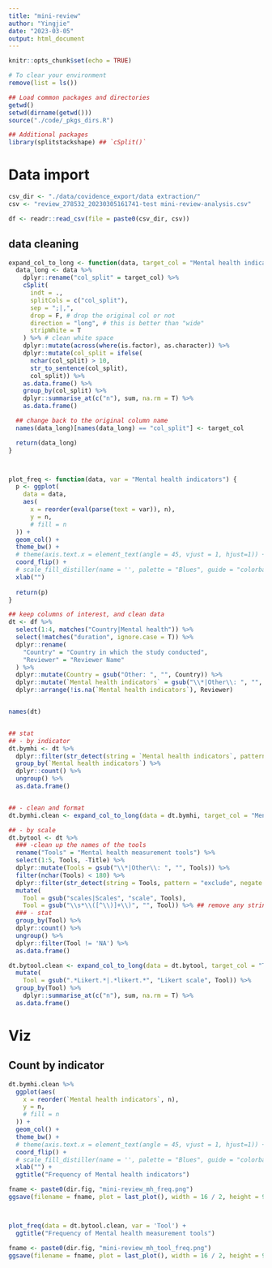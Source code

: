 ```yaml
---
title: "mini-review"
author: "Yingjie"
date: "2023-03-05"
output: html_document
---
```


```r
knitr::opts_chunk$set(echo = TRUE)

# To clear your environment
remove(list = ls())

## Load common packages and directories
getwd()
setwd(dirname(getwd()))
source("./code/_pkgs_dirs.R")

## Additional packages
library(splitstackshape) ## `cSplit()`
```



# Data import
```r
csv_dir <- "./data/covidence_export/data extraction/"
csv <- "review_278532_20230305161741-test mini-review-analysis.csv"

df <- readr::read_csv(file = paste0(csv_dir, csv))
```



## data cleaning 

```r
expand_col_to_long <- function(data, target_col = "Mental health indicators") {
  data_long <- data %>%
    dplyr::rename("col_split" = target_col) %>%
    cSplit(
      indt = .,
      splitCols = c("col_split"),
      sep = ";|,",
      drop = F, # drop the original col or not
      direction = "long", # this is better than "wide"
      stripWhite = T
    ) %>% # clean white space
    dplyr::mutate(across(where(is.factor), as.character)) %>%
    dplyr::mutate(col_split = ifelse(
      nchar(col_split) > 10, 
      str_to_sentence(col_split), 
      col_split)) %>%
    as.data.frame() %>%
    group_by(col_split) %>%
    dplyr::summarise_at(c("n"), sum, na.rm = T) %>%
    as.data.frame()

  ## change back to the original column name
  names(data_long)[names(data_long) == "col_split"] <- target_col

  return(data_long)
}



plot_freq <- function(data, var = "Mental health indicators") {
  p <- ggplot(
    data = data,
    aes(
      x = reorder(eval(parse(text = var)), n),
      y = n,
      # fill = n
  )) +
  geom_col() +
  theme_bw() +
  # theme(axis.text.x = element_text(angle = 45, vjust = 1, hjust=1)) +
  coord_flip() +
  # scale_fill_distiller(name = '', palette = "Blues", guide = "colorbar", direction = 1) +
  xlab("")
  
  return(p)
}
```


```r
## keep columns of interest, and clean data
dt <- df %>%
  select(1:4, matches("Country|Mental health")) %>%
  select(!matches("duration", ignore.case = T)) %>%
  dplyr::rename(
    "Country" = "Country in which the study conducted",
    "Reviewer" = "Reviewer Name"
  ) %>%
  dplyr::mutate(Country = gsub("Other: ", "", Country)) %>%
  dplyr::mutate(`Mental health indicators` = gsub("\\*|Other\\: ", "", `Mental health indicators`)) %>%
  dplyr::arrange(!is.na(`Mental health indicators`), Reviewer)


names(dt)


## stat
## - by indicator
dt.bymhi <- dt %>%
  dplyr::filter(str_detect(string = `Mental health indicators`, pattern = "exclude", negate = T)) %>%
  group_by(`Mental health indicators`) %>%
  dplyr::count() %>%
  ungroup() %>%
  as.data.frame()


## - clean and format
dt.bymhi.clean <- expand_col_to_long(data = dt.bymhi, target_col = "Mental health indicators")
```


```r
## - by scale
dt.bytool <- dt %>%
  ### -clean up the names of the tools
  rename("Tools" = "Mental health measurement tools") %>%
  select(1:5, Tools, -Title) %>%
  dplyr::mutate(Tools = gsub("\\*|Other\\: ", "", Tools)) %>%
  filter(nchar(Tools) < 180) %>%
  dplyr::filter(str_detect(string = Tools, pattern = "exclude", negate = T)) %>%
  mutate(
    Tool = gsub("scales|Scales", "scale", Tools),
    Tool = gsub("\\s*\\([^\\)]+\\)", "", Tool)) %>% ## remove any strings in a ()
  ### - stat
  group_by(Tool) %>%
  dplyr::count() %>%
  ungroup() %>%
  dplyr::filter(Tool != 'NA') %>%
  as.data.frame()

dt.bytool.clean <- expand_col_to_long(data = dt.bytool, target_col = "Tool") %>%
  mutate(
    Tool = gsub(".*Likert.*|.*likert.*", "Likert scale", Tool)) %>% 
  group_by(Tool) %>%
    dplyr::summarise_at(c("n"), sum, na.rm = T) %>%
  as.data.frame()
```




# Viz

## Count by indicator

```r
dt.bymhi.clean %>%
  ggplot(aes(
    x = reorder(`Mental health indicators`, n),
    y = n,
    # fill = n
  )) +
  geom_col() +
  theme_bw() +
  # theme(axis.text.x = element_text(angle = 45, vjust = 1, hjust=1)) +
  coord_flip() +
  # scale_fill_distiller(name = '', palette = "Blues", guide = "colorbar", direction = 1) +
  xlab("") +
  ggtitle("Frequency of Mental health indicators")

fname <- paste0(dir.fig, "mini-review_mh_freq.png")
ggsave(filename = fname, plot = last_plot(), width = 16 / 2, height = 9 / 2, units = "in", dpi = 300, bg = NULL)



plot_freq(data = dt.bytool.clean, var = 'Tool') +
  ggtitle("Frequency of Mental health measurement tools")

fname <- paste0(dir.fig, "mini-review_mh_tool_freq.png")
ggsave(filename = fname, plot = last_plot(), width = 16 / 2, height = 9 / 2, units = "in", dpi = 300, bg = NULL)
```
